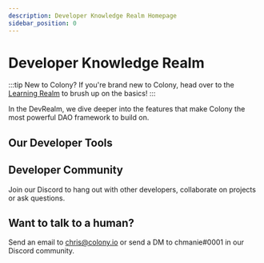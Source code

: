 ```yaml
---
description: Developer Knowledge Realm Homepage
sidebar_position: 0
---
```



# Developer Knowledge Realm

:::tip New to Colony?
If you're brand new to Colony, head over to the [Learning Realm](../learn/) to brush up on the basics!
:::

In the DevRealm, we dive deeper into the features that make Colony the most powerful DAO framework to build on.

## Our Developer Tools

<DeveloperTools />

## Developer Community

Join our Discord to hang out with other developers, collaborate on projects or ask questions.

<join-discord />

## Want to talk to a human?

Send an email to [chris@colony.io](mailto:chris@colony.io) or send a DM to chmanie#0001 in our Discord community.
